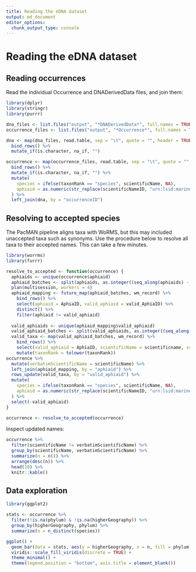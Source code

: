 ```yaml
---
title: Reading the eDNA dataset
output: md_document
editor_options: 
  chunk_output_type: console
---
```


# Reading the eDNA dataset

## Reading occurrences

Read the individual Occurrence and DNADerivedData files, and join them:

```r
library(dplyr)
library(stringr)
library(purrr)

dna_files <- list.files("output", "*DNADerivedData*", full.names = TRUE)
occurrence_files <- list.files("output", "*Occurrence*", full.names = TRUE)

dna <- map(dna_files, read.table, sep = "\t", quote = "", header = TRUE) %>%
  bind_rows() %>%
  mutate_if(is.character, na_if, "")

occurrence <- map(occurrence_files, read.table, sep = "\t", quote = "", header = TRUE) %>%
  bind_rows() %>%
  mutate_if(is.character, na_if, "") %>%
  mutate(
    species = ifelse(taxonRank == "species", scientificName, NA),
    aphiaid = as.numeric(str_replace(scientificNameID, "urn:lsid:marinespecies.org:taxname:", ""))
  ) %>%
  left_join(dna, by = "occurrenceID")
```

## Resolving to accepted species

The PacMAN pipeline aligns taxa with WoRMS, but this may included unaccepted taxa such as synonyms. Use the procedure below to resolve all taxa to their accepted names. This can take a few minutes.

```r
library(worrms)
library(furrr)

resolve_to_accepted <- function(occurrence) {
  aphiaids <- unique(occurrence$aphiaid)
  aphiaid_batches <- split(aphiaids, as.integer((seq_along(aphiaids) - 1) / 50))
  plan(multisession, workers = 4)
  aphiaid_mapping <- future_map(aphiaid_batches, wm_record) %>%
    bind_rows() %>%
    select(aphiaid = AphiaID, valid_aphiaid = valid_AphiaID) %>%
    distinct() %>%
    filter(aphiaid != valid_aphiaid)
  
  valid_aphiaids <- unique(aphiaid_mapping$valid_aphiaid)
  valid_aphiaid_batches <- split(valid_aphiaids, as.integer((seq_along(valid_aphiaids) - 1) / 50))
  valid_taxa <- map(valid_aphiaid_batches, wm_record) %>%
    bind_rows() %>%
    select(valid_aphiaid = AphiaID, scientificName = scientificname, scientificNameID = lsid, taxonRank = rank, kingdom, phylum, class, order, family, genus) %>%
    mutate(taxonRank = tolower(taxonRank))
occurrence %>%
  mutate(verbatimScientificName = scientificName) %>%
  left_join(aphiaid_mapping, by = "aphiaid") %>%
  rows_update(valid_taxa, by = "valid_aphiaid") %>%
  mutate(
    species = ifelse(taxonRank == "species", scientificName, NA),
    aphiaid = as.numeric(str_replace(scientificNameID, "urn:lsid:marinespecies.org:taxname:", ""))
  ) %>%
  select(-valid_aphiaid)
}

occurrence <- resolve_to_accepted(occurrence)
```

Inspect updated names:

```r
occurrence %>%
  filter(scientificName != verbatimScientificName) %>%
  group_by(scientificName, verbatimScientificName) %>%
  summarize(n = n()) %>%
  arrange(desc(n)) %>%
  head(10) %>%
  knitr::kable()
```

## Data exploration

```r
library(ggplot2)

stats <- occurrence %>%
  filter(!is.na(phylum) & !is.na(higherGeography)) %>%
  group_by(higherGeography, phylum) %>%
  summarize(n = n_distinct(species))

ggplot() +
  geom_bar(data = stats, aes(y = higherGeography, x = n, fill = phylum), stat = "identity") +
  viridis::scale_fill_viridis(discrete = TRUE) +
  theme_minimal() +
  theme(legend.position = "bottom", axis.title = element_blank())
```
